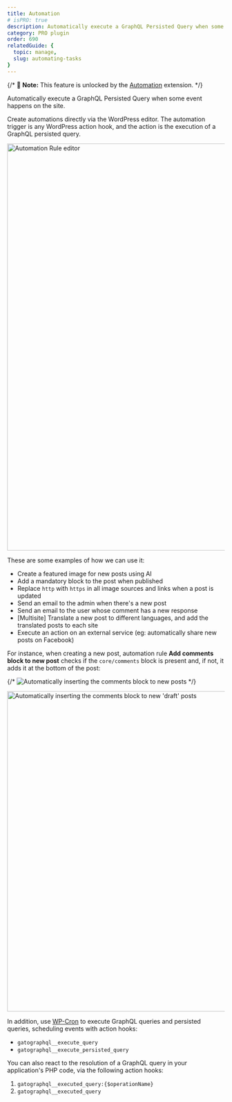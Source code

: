```yaml
---
title: Automation
# isPRO: true
description: Automatically execute a GraphQL Persisted Query when some event happens on the site, creating automations via a user interface.
category: PRO plugin
order: 690
relatedGuide: {
  topic: manage,
  slug: automating-tasks
}
---
```


{/* 📣 **Note:** This feature is unlocked by the [Automation](/extensions/automation) extension. */}

Automatically execute a GraphQL Persisted Query when some event happens on the site.

Create automations directly via the WordPress editor. The automation trigger is any WordPress action hook, and the action is the execution of a GraphQL persisted query.

<Image
  src="/assets/extensions/upstream-pro/automation-rule-editor.png"
  width="1024"
  height="940"
  alt="Automation Rule editor"
  caption="Automation Rule editor"
/>

These are some examples of how we can use it:

- Create a featured image for new posts using AI
- Add a mandatory block to the post when published
- Replace `http` with `https` in all image sources and links when a post is updated
- Send an email to the admin when there's a new post
- Send an email to the user whose comment has a new response
- [Multisite] Translate a new post to different languages, and add the translated posts to each site
- Execute an action on an external service (eg: automatically share new posts on Facebook)

For instance, when creating a new post, automation rule **Add comments block to new post** checks if the `core/comments` block is present and, if not, it adds it at the bottom of the post:

{/* ![Automatically inserting the comments block to new posts](/assets/extensions/upstream-pro/automation-rule-insert-mandatory-comments-block.gif) */}

<Image
  src="/assets/extensions/upstream-pro/automation-rule-insert-mandatory-comments-block.gif"
  width="640"
  height="740"
  alt="Automatically inserting the comments block to new 'draft' posts"
  caption="Automatically inserting the comments block to new 'draft' posts"
/>

In addition, use <a href="https://developer.wordpress.org/plugins/cron/" target="_blank">WP-Cron</a> to execute GraphQL queries and persisted queries, scheduling events with action hooks:

- `gatographql__execute_query`
- `gatographql__execute_persisted_query`

You can also react to the resolution of a GraphQL query in your application's PHP code, via the following action hooks:

1. `gatographql__executed_query:{$operationName}`
2. `gatographql__executed_query`
